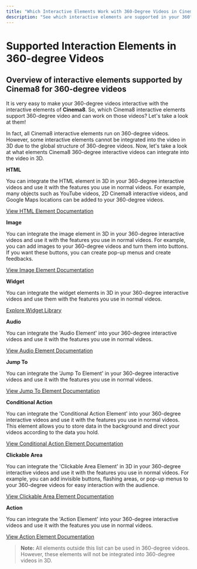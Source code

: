 ```yaml
---
title: "Which Interactive Elements Work with 360-Degree Videos in Cinema8?"
description: "See which interactive elements are supported in your 360° video content. Hotspots, overlays, actions, and more. Visit Cinema8."
---
```



# Supported Interaction Elements in 360-degree Videos

## Overview of interactive elements supported by Cinema8 for 360-degree videos

It is very easy to make your 360-degree videos interactive with the interactive elements of **Cinema8**. So, which Cinema8 interactive elements support 360-degree video and can work on those videos? Let's take a look at them!

In fact, all Cinema8 interactive elements run on 360-degree videos. However, some interactive elements cannot be integrated into the video in 3D due to the global structure of 360-degree videos. Now, let's take a look at what elements Cinema8 360-degree interactive videos can integrate into the video in 3D.

**HTML**

You can integrate the HTML element in 3D in your 360-degree interactive videos and use it with the features you use in normal videos. For example, many objects such as YouTube videos, 2D Cinema8 interactive videos, and Google Maps locations can be added to your 360-degree videos.

[View HTML Element Documentation](/engage-and-monetise/html-element)

**Image**

You can integrate the image element in 3D in your 360-degree interactive videos and use it with the features you use in normal videos. For example, you can add images to your 360-degree videos and turn them into buttons. If you want these buttons, you can create pop-up menus and create feedbacks.

[View Image Element Documentation](/design-advanced-interactivity/image-element-in-cinema8-creative-studio)

**Widget**

You can integrate the widget elements in 3D in your 360-degree interactive videos and use them with the features you use in normal videos.

[Explore Widget Library](https://cinema8.com/widget-library)

**Audio**

You can integrate the 'Audio Element' into your 360-degree interactive videos and use it with the features you use in normal videos.

[View Audio Element Documentation](/design-advanced-interactivity/how-to-use-audio-element)

**Jump To**

You can integrate the 'Jump To Element' in your 360-degree interactive videos and use it with the features you use in normal videos.

[View Jump To Element Documentation](/design-advanced-interactivity/how-to-use-the-jump-to-element-in-cinema8)

**Conditional Action**

You can integrate the 'Conditional Action Element' into your 360-degree interactive videos and use it with the features you use in normal videos. This element allows you to store data in the background and direct your videos according to the data you hold.

[View Conditional Action Element Documentation](/design-advanced-interactivity/conditional-action-element)

**Clickable Area**

You can integrate the 'Clickable Area Element' in 3D in your 360-degree interactive videos and use it with the features you use in normal videos. For example, you can add invisible buttons, flashing areas, or pop-up menus to your 360-degree videos for easy interaction with the audience.

[View Clickable Area Element Documentation](/engage-and-monetise/hotspot-element)

**Action**

You can integrate the 'Action Element' into your 360-degree interactive videos and use it with the features you use in normal videos.

[View Action Element Documentation](/design-advanced-interactivity/how-to-use-action-elements)

> **Note:** All elements outside this list can be used in 360-degree videos. However, these elements will not be integrated into 360-degree videos in 3D.
